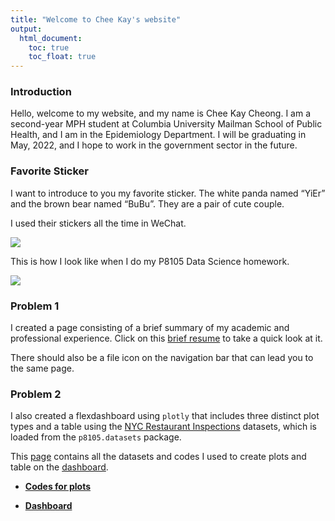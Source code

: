 ```yaml
---
title: "Welcome to Chee Kay's website"
output: 
  html_document:
    toc: true
    toc_float: true
---
```


### Introduction 

Hello, welcome to my website, and my name is Chee Kay Cheong. I am a second-year MPH student at Columbia University Mailman School of Public Health, 
and I am in the Epidemiology Department. I will be graduating in May, 2022, and I hope to work in the government sector in the future. 


### Favorite Sticker

I want to introduce to you my favorite sticker. The white panda named "YiEr" and the brown bear named "BuBu". They are a pair of cute couple. 

I used their stickers all the time in WeChat.

![](Images/blow_balloon.gif)

This is how I look like when I do my P8105 Data Science homework.

![](Images/tired.gif)

### Problem 1

I created a page consisting of a brief summary of my academic and professional experience. Click on this [brief resume](Resume.html) to take a quick look at it.

There should also be a file icon on the navigation bar that can lead you to the same page.


### Problem 2

I also created a flexdashboard using `plotly` that includes three distinct plot types and a table using the [NYC Restaurant Inspections](https://p8105.com/dataset_restaurant_inspections.html) datasets,
which is loaded from the `p8105.datasets` package.


This [page](Plot.html) contains all the datasets and codes I used to create plots and table on the [dashboard](Dashboard.html). 

* **[Codes for plots](Plot.html)**

* **[Dashboard](Dashboard.html)**



